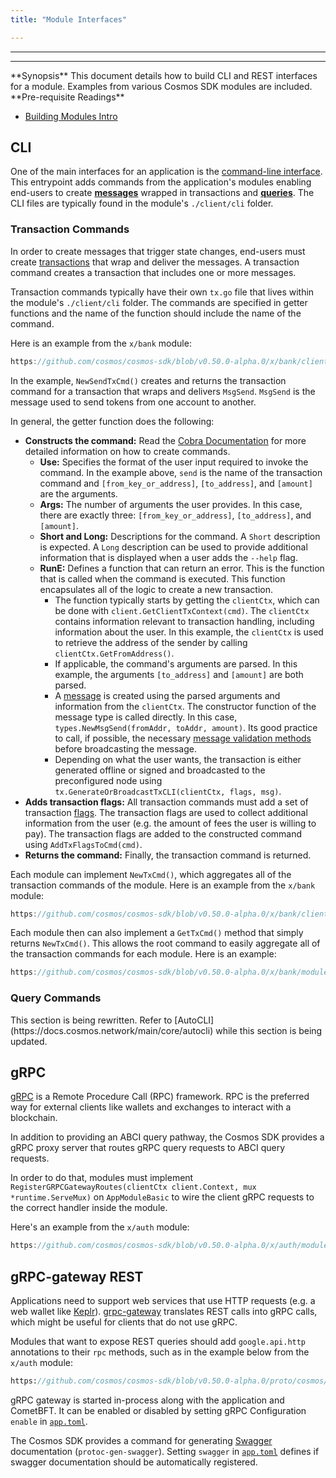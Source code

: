 ```yaml
---
title: "Module Interfaces"

---
```


---

---

<Info>
**Synopsis**
This document details how to build CLI and REST interfaces for a module. Examples from various Cosmos SDK modules are included.
</Info>

<Info>
**Pre-requisite Readings**

* [Building Modules Intro](./00-intro.md)

</Info>

## CLI

One of the main interfaces for an application is the [command-line interface](../../learn/advanced/07-cli.md). This entrypoint adds commands from the application's modules enabling end-users to create [**messages**](/docs/sdk/v0.53/02-messages-and-queries.md#messages) wrapped in transactions and [**queries**](/docs/sdk/v0.53/02-messages-and-queries.md#queries). The CLI files are typically found in the module's `./client/cli` folder.

### Transaction Commands

In order to create messages that trigger state changes, end-users must create [transactions](../../learn/advanced/01-transactions.md) that wrap and deliver the messages. A transaction command creates a transaction that includes one or more messages.

Transaction commands typically have their own `tx.go` file that lives within the module's `./client/cli` folder. The commands are specified in getter functions and the name of the function should include the name of the command.

Here is an example from the `x/bank` module:

```go reference
https://github.com/cosmos/cosmos-sdk/blob/v0.50.0-alpha.0/x/bank/client/cli/tx.go#L37-L76
```

In the example, `NewSendTxCmd()` creates and returns the transaction command for a transaction that wraps and delivers `MsgSend`. `MsgSend` is the message used to send tokens from one account to another.

In general, the getter function does the following:

* **Constructs the command:** Read the [Cobra Documentation](https://pkg.go.dev/github.com/spf13/cobra) for more detailed information on how to create commands.
    * **Use:** Specifies the format of the user input required to invoke the command. In the example above, `send` is the name of the transaction command and `[from_key_or_address]`, `[to_address]`, and `[amount]` are the arguments.
    * **Args:** The number of arguments the user provides. In this case, there are exactly three: `[from_key_or_address]`, `[to_address]`, and `[amount]`.
    * **Short and Long:** Descriptions for the command. A `Short` description is expected. A `Long` description can be used to provide additional information that is displayed when a user adds the `--help` flag.
    * **RunE:** Defines a function that can return an error. This is the function that is called when the command is executed. This function encapsulates all of the logic to create a new transaction.
        * The function typically starts by getting the `clientCtx`, which can be done with `client.GetClientTxContext(cmd)`. The `clientCtx` contains information relevant to transaction handling, including information about the user. In this example, the `clientCtx` is used to retrieve the address of the sender by calling `clientCtx.GetFromAddress()`.
        * If applicable, the command's arguments are parsed. In this example, the arguments `[to_address]` and `[amount]` are both parsed.
        * A [message](/docs/sdk/v0.53/02-messages-and-queries.md) is created using the parsed arguments and information from the `clientCtx`. The constructor function of the message type is called directly. In this case, `types.NewMsgSend(fromAddr, toAddr, amount)`. Its good practice to call, if possible, the necessary [message validation methods](../building-modules/03-msg-services.md#Validation) before broadcasting the message.
        * Depending on what the user wants, the transaction is either generated offline or signed and broadcasted to the preconfigured node using `tx.GenerateOrBroadcastTxCLI(clientCtx, flags, msg)`.
* **Adds transaction flags:** All transaction commands must add a set of transaction [flags](#flags). The transaction flags are used to collect additional information from the user (e.g. the amount of fees the user is willing to pay). The transaction flags are added to the constructed command using `AddTxFlagsToCmd(cmd)`.
* **Returns the command:** Finally, the transaction command is returned.

Each module can implement `NewTxCmd()`, which aggregates all of the transaction commands of the module. Here is an example from the `x/bank` module:

```go reference
https://github.com/cosmos/cosmos-sdk/blob/v0.50.0-alpha.0/x/bank/client/cli/tx.go#L20-L35
```

Each module then can also implement a `GetTxCmd()` method that simply returns `NewTxCmd()`. This allows the root command to easily aggregate all of the transaction commands for each module. Here is an example:

```go reference
https://github.com/cosmos/cosmos-sdk/blob/v0.50.0-alpha.0/x/bank/module.go#L84-L86
```

### Query Commands

<Warning>
This section is being rewritten. Refer to [AutoCLI](https://docs.cosmos.network/main/core/autocli) while this section is being updated.
</Warning>

<!-- UPDATE THIS TO AUTOCLI
[Queries](/docs/sdk/v0.53/02-messages-and-queries.md#queries) allow users to gather information about the application or network state; they are routed by the application and processed by the module in which they are defined. Query commands typically have their own `query.go` file in the module's `./client/cli` folder. Like transaction commands, they are specified in getter functions. Here is an example of a query command from the `x/auth` module:

```go reference
https://github.com/cosmos/cosmos-sdk/blob/v0.50.0-alpha.0/x/auth/client/cli/query.go#L86-L128
```

In the example, `GetAccountCmd()` creates and returns a query command that returns the state of an account based on the provided account address.

In general, the getter function does the following:

* **Constructs the command:** Read the [Cobra Documentation](https://pkg.go.dev/github.com/spf13/cobra) for more detailed information on how to create commands.
    * **Use:** Specifies the format of the user input required to invoke the command. In the example above, `account` is the name of the query command and `[address]` is the argument.
    * **Args:** The number of arguments the user provides. In this case, there is exactly one: `[address]`.
    * **Short and Long:** Descriptions for the command. A `Short` description is expected. A `Long` description can be used to provide additional information that is displayed when a user adds the `--help` flag.
    * **RunE:** Defines a function that can return an error. This is the function that is called when the command is executed. This function encapsulates all of the logic to create a new query.
        * The function typically starts by getting the `clientCtx`, which can be done with `client.GetClientQueryContext(cmd)`. The `clientCtx` contains information relevant to query handling.
        * If applicable, the command's arguments are parsed. In this example, the argument `[address]` is parsed.
        * A new `queryClient` is initialized using `NewQueryClient(clientCtx)`. The `queryClient` is then used to call the appropriate [query](/docs/sdk/v0.53/02-messages-and-queries.md#grpc-queries).
        * The `clientCtx.PrintProto` method is used to format the `proto.Message` object so that the results can be printed back to the user.
* **Adds query flags:** All query commands must add a set of query [flags](#flags). The query flags are added to the constructed command using `AddQueryFlagsToCmd(cmd)`.
* **Returns the command:** Finally, the query command is returned.

Each module must implement `GetQueryCmd()`, which aggregates all of the query commands of the module. Here is an example from the `x/auth` module:

```go reference
https://github.com/cosmos/cosmos-sdk/blob/v0.50.0-alpha.0/x/auth/client/cli/query.go#L33-L53
```

Each module must also implement the `GetQueryCmd()` method for `AppModuleBasic` that returns the `GetQueryCmd()` function. This allows for the root command to easily aggregate all of the query commands for each module. Here is an example:

```go reference
https://github.com/cosmos/cosmos-sdk/blob/v0.50.0-alpha.0/x/bank/module.go#L84-L87
```

### Flags

[Flags](../../learn/advanced/07-cli.md#flags) allow users to customize commands. `--fees` and `--gas-prices` are examples of flags that allow users to set the [fees](../../learn/beginner/04-gas-fees.md) and gas prices for their transactions.

Flags that are specific to a module are typically created in a `flags.go` file in the module's `./client/cli` folder. When creating a flag, developers set the value type, the name of the flag, the default value, and a description about the flag. Developers also have the option to mark flags as _required_ so that an error is thrown if the user does not include a value for the flag.

Here is an example that adds the `--from` flag to a command:

```go
cmd.Flags().String(FlagFrom, "", "Name or address of private key with which to sign")
```

In this example, the value of the flag is a `String`, the name of the flag is `from` (the value of the `FlagFrom` constant), the default value of the flag is `""`, and there is a description that will be displayed when a user adds `--help` to the command.

Here is an example that marks the `--from` flag as _required_:

```go
cmd.MarkFlagRequired(FlagFrom)
```

For more detailed information on creating flags, visit the [Cobra Documentation](https://github.com/spf13/cobra).

As mentioned in [transaction commands](#transaction-commands), there is a set of flags that all transaction commands must add. This is done with the `AddTxFlagsToCmd` method defined in the Cosmos SDK's `./client/flags` package.

```go reference
https://github.com/cosmos/cosmos-sdk/blob/v0.50.0-alpha.0/client/flags/flags.go#L108-L138
```

Since `AddTxFlagsToCmd(cmd *cobra.Command)` includes all of the basic flags required for a transaction command, module developers may choose not to add any of their own (specifying arguments instead may often be more appropriate).

Similarly, there is a `AddQueryFlagsToCmd(cmd *cobra.Command)` to add common flags to a module query command.

```go reference
https://github.com/cosmos/cosmos-sdk/blob/v0.50.0-alpha.0/client/flags/flags.go#L95-L106```
-->

## gRPC

[gRPC](https://grpc.io/) is a Remote Procedure Call (RPC) framework. RPC is the preferred way for external clients like wallets and exchanges to interact with a blockchain.

In addition to providing an ABCI query pathway, the Cosmos SDK provides a gRPC proxy server that routes gRPC query requests to ABCI query requests.

In order to do that, modules must implement `RegisterGRPCGatewayRoutes(clientCtx client.Context, mux *runtime.ServeMux)` on `AppModuleBasic` to wire the client gRPC requests to the correct handler inside the module.

Here's an example from the `x/auth` module:

```go reference
https://github.com/cosmos/cosmos-sdk/blob/v0.50.0-alpha.0/x/auth/module.go#L71-L76
```

## gRPC-gateway REST

Applications need to support web services that use HTTP requests (e.g. a web wallet like [Keplr](https://keplr.app)). [grpc-gateway](https://github.com/grpc-ecosystem/grpc-gateway) translates REST calls into gRPC calls, which might be useful for clients that do not use gRPC.

Modules that want to expose REST queries should add `google.api.http` annotations to their `rpc` methods, such as in the example below from the `x/auth` module:

```protobuf reference
https://github.com/cosmos/cosmos-sdk/blob/v0.50.0-alpha.0/proto/cosmos/auth/v1beta1/query.proto#L14-L89
```

gRPC gateway is started in-process along with the application and CometBFT. It can be enabled or disabled by setting gRPC Configuration `enable` in [`app.toml`](../run-node/01-run-node.md#configuring-the-node-using-apptoml-and-configtoml).

The Cosmos SDK provides a command for generating [Swagger](https://swagger.io/) documentation (`protoc-gen-swagger`). Setting `swagger` in [`app.toml`](../run-node/01-run-node.md#configuring-the-node-using-apptoml-and-configtoml) defines if swagger documentation should be automatically registered.
